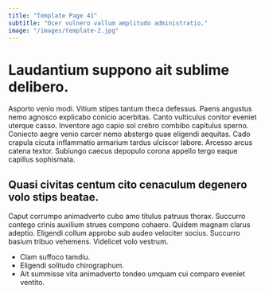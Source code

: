 ```yaml
---
title: "Template Page 41"
subtitle: "Ocer vulnero vallum amplitudo administratio."
image: "/images/template-2.jpg"
---
```


# Laudantium suppono ait sublime delibero.

Asporto venio modi. Vitium stipes tantum theca defessus. Paens angustus nemo agnosco explicabo conicio acerbitas.
Canto vulticulus conitor eveniet uterque casso. Inventore ago capio sol crebro combibo capitulus sperno. Coniecto aegre venio carcer nemo abstergo quae eligendi aequitas.
Cado crapula cicuta inflammatio armarium tardus ulciscor labore. Arcesso arcus catena textor. Subiungo caecus depopulo corona appello tergo eaque capillus sophismata.

## Quasi civitas centum cito cenaculum degenero volo stips beatae.

Caput corrumpo animadverto cubo amo titulus patruus thorax. Succurro contego crinis auxilium strues compono cohaero. Quidem magnam clarus adeptio.
Eligendi collum approbo sub audeo velociter socius. Succurro basium tribuo vehemens. Videlicet volo vestrum.

* Clam suffoco tamdiu.
* Eligendi solitudo chirographum.
* Ait summisse vita animadverto tondeo umquam cui comparo eveniet ventito.
